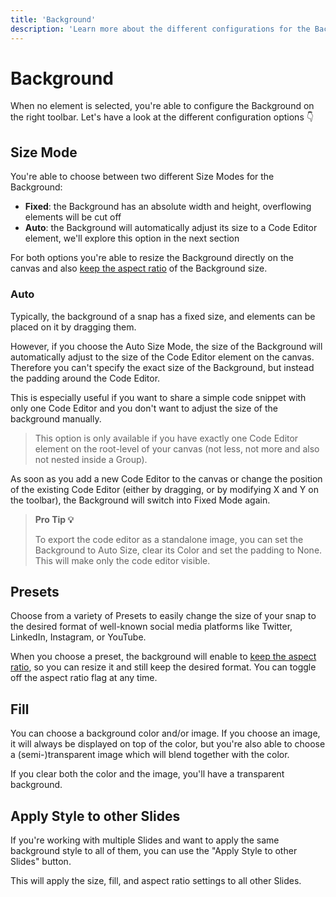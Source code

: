 ```yaml
---
title: 'Background'
description: 'Learn more about the different configurations for the Background of your snap.'
---
```


# Background

When no element is selected, you're able to configure the Background on the right toolbar. Let's have a look at the different configuration options 👇

## Size Mode

You're able to choose between two different Size Modes for the Background:

- **Fixed**: the Background has an absolute width and height, overflowing elements will be cut off
- **Auto**: the Background will automatically adjust its size to a Code Editor element, we'll explore this option in the next section

For both options you're able to resize the Background directly on the canvas and also [keep the aspect ratio](/docs/editor/basics#keep-aspect-ratio) of the Background size.

<NextImage
  src="/images/docs/editor/background/size-mode.png"
  width={300}
  height={103}
  alt="Screenshot of the size mode configuration"
/>

### Auto

Typically, the background of a snap has a fixed size, and elements can be placed on it by dragging them.

However, if you choose the Auto Size Mode, the size of the Background will automatically adjust to the size of the Code Editor element on the canvas. Therefore you can't specify the exact size of the Background, but instead the padding around the Code Editor.

This is especially useful if you want to share a simple code snippet with only one Code Editor and you don't want to adjust the size of the background manually.

<Blockquote type="info">
  This option is only available if you have exactly one Code Editor element on the root-level of your canvas (not less,
  not more and also not nested inside a Group).
</Blockquote>

As soon as you add a new Code Editor to the canvas or change the position of the existing Code Editor (either by dragging, or by modifying X and Y on the toolbar), the Background will switch into Fixed Mode again.

> **Pro Tip 💡**
>
> To export the code editor as a standalone image, you can set the Background to Auto Size, clear its Color and set the padding to None. This will make only the code editor visible.

## Presets

Choose from a variety of Presets to easily change the size of your snap to the desired format of well-known social media platforms like Twitter, LinkedIn, Instagram, or YouTube.

When you choose a preset, the background will enable to [keep the aspect ratio](/docs/editor/basics#keep-aspect-ratio), so you can resize it and still keep the desired format. You can toggle off the aspect ratio flag at any time.

## Fill

You can choose a background color and/or image. If you choose an image, it will always be displayed on top of the color, but you're also able to choose a (semi-)transparent image which will blend together with the color.

If you clear both the color and the image, you'll have a transparent background.

<NextImage
  src="/images/docs/editor/background/fill.png"
  width={300}
  height={161}
  alt="Screenshot of the fill configuration"
/>

## Apply Style to other Slides

If you're working with multiple Slides and want to apply the same background style to all of them, you can use the "Apply Style to other Slides" button.

This will apply the size, fill, and aspect ratio settings to all other Slides.

<NextImage
  src="/images/docs/editor/background/applystyle.png"
  width={300}
  height={74}
  alt="Screenshot of the apply style button"
/>
